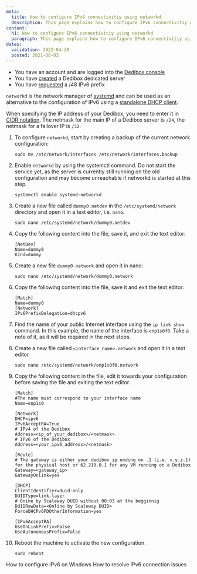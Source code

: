 ```yaml
---
meta:
  title: How to configure IPv6 connectivitiy using networkd
  description: This page explains how to configure IPv6 connectivitiy using networkd.
content:
  h1: How to configure IPv6 connectivitiy using networkd
  paragraph: This page explains how to configure IPv6 connectivitiy using networkd.
dates:
  validation: 2022-04-28
  posted: 2021-08-03
---
```


<Message type="requirement">

  - You have an account and are logged into the [Dedibox console](https://console.online.net)
  - You have [created](/dedibox/dedicated-servers/how-to/order-a-server) a Dedibox dedicated server
  - You have [requested](/dedibox-network/ipv6/how-to/request-prefix) a /48 IPv6 prefix

</Message>


`networkd` is the network manager of [systemd](https://en.wikipedia.org/wiki/Systemd) and can be used as an alternative to the configuration of IPv6 using a [standalone DHCP client](/dedibox-network/ipv6/how-to/configure-ipv6-linux).

<Message type="tip">

When specifying the IP address of your Dedibox, you need to enter it in [CIDR notation](https://en.wikipedia.org/wiki/Classless_Inter-Domain_Routing). The netmask for the main IP of a Dedibox server is `/24`, the netmask for a failover IP is `/32`.

</Message>

1. To configure `networkd`, start by creating a backup of the current network configuration:

    ```
    sudo mv /etc/network/interfaces /etc/network/interfaces.backup
    ```
2. Enable `networkd` by using the systemctl command. Do not start the service yet, as the server is currently still running on the old configuration and may become unreachable if networkd is started at this step.

    ```
    systemctl enable systemd-networkd
    ```
3. Create a new file called `dummy0.netdev` in the `/etc/systemd/network` directory and open it in a text editor, i.e. `nano`.

    ```
    sudo nano /etc/systemd/network/dummy0.netdev
    ```
4. Copy the following content into the file, save it, and exit the text editor:

    ```
    [NetDev]
    Name=dummy0
    Kind=dummy
    ```
5. Create a new file `dummy0.network` and open it in nano:

    ```
    sudo nano /etc/systemd/network/dummy0.network
    ```
6. Copy the following content into the file, save it and exit the text editor:

    ```
    [Match]
    Name=dummy0
    [Network]
    IPv6PrefixDelegation=dhcpv6
    ```
7. Find the name of your public Internet interface using the `ip link show` command. In this example, the name of the interface is `enp1s0f0`. Take a note of it, as it will be required in the next steps.
8. Create a new file called `<interface_name>.network` and open it in a text editor

    ```
    sudo nano /etc/systemd/network/enp1s0f0.network
    ```
9. Copy the following content in the file, edit it towards your configuration before saving the file and exiting the text editor.

    ```
    [Match]
    #The name must correspond to your interface name
    Name=enp1s0
    
    [Network]
    DHCP=ipv6
    IPv6AcceptRA=True
    # IPv4 of the Dedibox
    Address=<ip_of_your_dedibox>/<netmask>
    # IPv6 of the Dedibox
    Address=<your_ipv6_address>/<netmask>

    [Route]
    # The gateway is either your dedibox ip ending on .1 (i.e. x.y.z.1) for the physical host or 62.210.0.1 for any VM running on a Dedibox
    Gateway=<gateway_ip>
    GatewayOnlink=yes

    [DHCP]
    ClientIdentifier=duid-only
    DUIDType=link-layer
    # Onine by Scaleway DUID without 00:03 at the begginnig
    DUIDRawData=<Online by Scaleway DUID>
    ForceDHCPv6PDOtherInformation=yes

    [IPv6AcceptRA]
    UseOnLinkPrefix=False
    UseAutonomousPrefix=False
    ```

10. Reboot the machine to activate the new configuration.

    ```
    sudo reboot
    ```

<Navigation title="See Also">
  <PreviousButton to="/dedibox-network/ipv6/how-to/configure-ipv6-windows/">How to configure IPv6 on Windows</PreviousButton>
  <NextButton to="/dedibox-network/ipv6/how-to/debug-ipv6/">How to resolve IPv6 connection issues</NextButton>
</Navigation>
